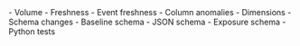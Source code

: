 <CardGroup cols={3}>
  <Card title="Anomaly detection" icon="chart-line" icontype="solid" href="/data-tests/introduction#anomaly-detection-tests">
    - Volume
    - Freshness
    - Event freshness
    - Column anomalies
    - Dimensions
  </Card>
  <Card title="Schema tests" icon="table" href="/data-tests/introduction#schema-tests">
    - Schema changes
    - Baseline schema
    - JSON schema
    - Exposure schema
  </Card>
  <Card title="Other tests" icon="python" href="/data-tests/introduction#other-tests">
    - Python tests
  </Card>
</CardGroup>